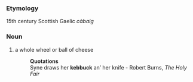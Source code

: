 ===Etymology===
15th century Scottish Gaelic ''càbaig''
===Noun===
#a whole wheel or ball of cheese
#:'''Quotations'''
#:Syne draws her '''kebbuck''' an’ her knife - Robert Burns, ''The Holy Fair''